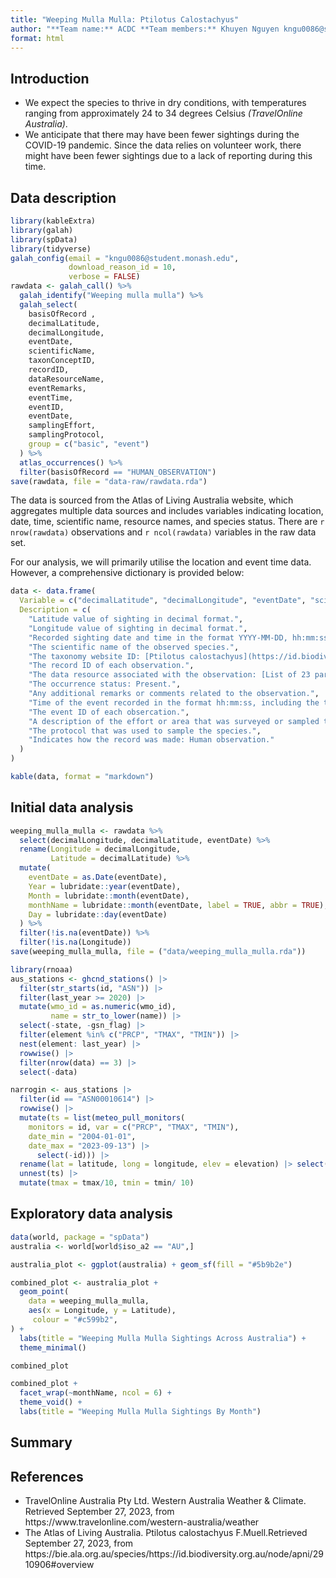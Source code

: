 ```yaml
---
title: "Weeping Mulla Mulla: Ptilotus Calostachyus"
author: "**Team name:** ACDC **Team members:** Khuyen Nguyen kngu0086@student.monash.edu & Khanh Pham"
format: html
---
```


## Introduction

 - We expect the species to thrive in dry conditions, with temperatures ranging from approximately 24 to 34 degrees Celsius _(TravelOnline Australia)_.
 - We anticipate that there may have been fewer sightings during the COVID-19 pandemic. Since the data relies on volunteer work, there might have been fewer sightings due to a lack of reporting during this time.

## Data description

```r
library(kableExtra)
library(galah)
library(spData)
library(tidyverse)
galah_config(email = "kngu0086@student.monash.edu",
             download_reason_id = 10,
             verbose = FALSE)
rawdata <- galah_call() %>%
  galah_identify("Weeping mulla mulla") %>%
  galah_select(
    basisOfRecord ,
    decimalLatitude,
    decimalLongitude,
    eventDate,
    scientificName,
    taxonConceptID,
    recordID,
    dataResourceName,
    eventRemarks,
    eventTime,
    eventID,
    eventDate,
    samplingEffort,
    samplingProtocol,
    group = c("basic", "event")
  ) %>%
  atlas_occurrences() %>%
  filter(basisOfRecord == "HUMAN_OBSERVATION")
save(rawdata, file = "data-raw/rawdata.rda")
```

The data is sourced from the Atlas of Living Australia website, which aggregates multiple data sources and includes variables indicating location, date, time, scientific name, resource names, and species status. There are `r nrow(rawdata)` observations and `r ncol(rawdata)` variables in the raw data set.

For our analysis, we will primarily utilise the location and event time data. However, a comprehensive dictionary is provided below:

```r
data <- data.frame(
  Variable = c("decimalLatitude", "decimalLongitude", "eventDate", "scientificName", "taxonConceptID", "recordID", "dataResourceName",  "occurrenceStatus", "eventRemarks", "eventTime", "eventID", "samplingEffort", "samplingProtocol", "basisOfRecord"),
  Description = c(
    "Latitude value of sighting in decimal format.",
    "Longitude value of sighting in decimal format.",
    "Recorded sighting date and time in the format YYYY-MM-DD, hh:mm:ss. In some cases, no time was recorded, and therefore, it is left as 00:00:00.",
    "The scientific name of the observed species.",
    "The taxonomy website ID: [Ptilotus calostachyus](https://id.biodiversity.org.au/node/apni/2910906).",
    "The record ID of each observation.",
    "The data resource associated with the observation: [List of 23 partners](https://bie.ala.org.au/species/https://id.biodiversity.org.au/node/apni/2910906#data-partners).",
    "The occurrence status: Present.",
    "Any additional remarks or comments related to the observation.",
    "Time of the event recorded in the format hh:mm:ss, including the time zone difference.",
    "The event ID of each obsercation.",
    "A description of the effort or area that was surveyed or sampled to locate the species.",
    "The protocol that was used to sample the species.",
    "Indicates how the record was made: Human observation."
  )
)

kable(data, format = "markdown")
```

## Initial data analysis

```r
weeping_mulla_mulla <- rawdata %>%
  select(decimalLongitude, decimalLatitude, eventDate) %>%
  rename(Longitude = decimalLongitude,
         Latitude = decimalLatitude) %>%
  mutate(
    eventDate = as.Date(eventDate),
    Year = lubridate::year(eventDate),
    Month = lubridate::month(eventDate),
    monthName = lubridate::month(eventDate, label = TRUE, abbr = TRUE),
    Day = lubridate::day(eventDate)
  ) %>%
  filter(!is.na(eventDate)) %>%
  filter(!is.na(Longitude))
save(weeping_mulla_mulla, file = ("data/weeping_mulla_mulla.rda"))
```

```r
library(rnoaa)
aus_stations <- ghcnd_stations() |>
  filter(str_starts(id, "ASN")) |>
  filter(last_year >= 2020) |>
  mutate(wmo_id = as.numeric(wmo_id),
         name = str_to_lower(name)) |>
  select(-state, -gsn_flag) |>
  filter(element %in% c("PRCP", "TMAX", "TMIN")) |>
  nest(element: last_year) |>
  rowwise() |>
  filter(nrow(data) == 3) |>
  select(-data) 
```

```r
narrogin <- aus_stations |>
  filter(id == "ASN00010614") |>
  rowwise() |>
  mutate(ts = list(meteo_pull_monitors(
    monitors = id, var = c("PRCP", "TMAX", "TMIN"),
    date_min = "2004-01-01",
    date_max = "2023-09-13") |>
      select(-id))) |>
  rename(lat = latitude, long = longitude, elev = elevation) |> select(id, long, lat, elev, name, wmo_id, ts) %>%
  unnest(ts) |>
  mutate(tmax = tmax/10, tmin = tmin/ 10)
```

## Exploratory data analysis

```r
data(world, package = "spData")
australia <- world[world$iso_a2 == "AU",]

australia_plot <- ggplot(australia) + geom_sf(fill = "#5b9b2e")

combined_plot <- australia_plot +
  geom_point(
    data = weeping_mulla_mulla,
    aes(x = Longitude, y = Latitude),
     colour = "#c599b2", 
) +
  labs(title = "Weeping Mulla Mulla Sightings Across Australia") +
  theme_minimal() 

combined_plot
```
```r
combined_plot +
  facet_wrap(~monthName, ncol = 6) +
  theme_void() +
  labs(title = "Weeping Mulla Mulla Sightings By Month") 
```





## Summary 

## References

 - TravelOnline Australia Pty Ltd. Western Australia Weather & Climate. Retrieved September 27, 2023, from https://www.travelonline.com/western-australia/weather
 - The Atlas of Living Australia. Ptilotus calostachyus F.Muell.Retrieved September 27, 2023, from https://bie.ala.org.au/species/https://id.biodiversity.org.au/node/apni/2910906#overview



